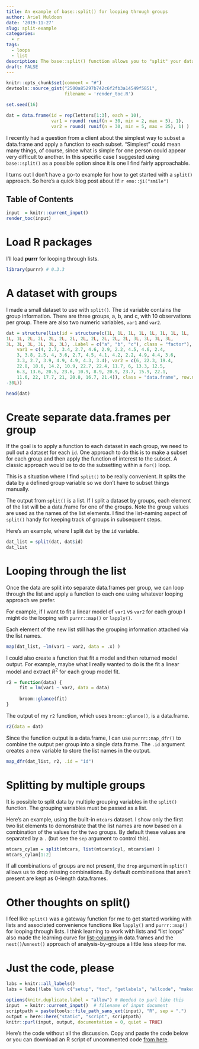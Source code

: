 ```yaml
---
title: An example of base::split() for looping through groups
author: Ariel Muldoon
date: '2019-11-27'
slug: split-example
categories:
  - r
tags:
  - loops
  - list
description: The base::split() function allows you to "split" your data into defined groups, returning a list with one element per group.  This post goes through an example to show the utility of split() for looping through groups.
draft: FALSE
---
```


```r
knitr::opts_chunk$set(comment = "#")
devtools::source_gist("2500a85297b742c6f2fb3a14549f5851",
                      filename = 'render_toc.R')

set.seed(16)

dat = data.frame(id = rep(letters[1:3], each = 10),
                 var1 = round( runif(n = 30, min = 2, max = 5), 1),
                 var2 = round( runif(n = 30, min = 5, max = 25), 1) )
```

I recently had a question from a client about the simplest way to subset a data.frame and apply a function to each subset.  "Simplest" could mean many things, of course, since what is simple for one person could appear very difficult to another.  In this specific case I suggested using `base::split()` as a possible option since it is one I find fairly approachable.

I turns out I don't have a go-to example for how to get started with a `split()` approach.  So here's a quick blog post about it! `r emo::ji("smile")`

## Table of Contents

```r
input  = knitr::current_input()
render_toc(input)
```

# Load R packages

I'll load **purrr** for looping through lists.

```r
library(purrr) # 0.3.3

```

# A dataset with groups

I made a small dataset to use with `split()`.  The `id` variable contains the group information.  There are three groups, a, b, and c, with 10 observations per group.  There are also two numeric variables, `var1` and `var2`.

```r
dat = structure(list(id = structure(c(1L, 1L, 1L, 1L, 1L, 1L, 1L, 1L, 
1L, 1L, 2L, 2L, 2L, 2L, 2L, 2L, 2L, 2L, 2L, 2L, 3L, 3L, 3L, 3L, 
3L, 3L, 3L, 3L, 3L, 3L), .Label = c("a", "b", "c"), class = "factor"), 
    var1 = c(4, 2.7, 3.4, 2.7, 4.6, 2.9, 2.2, 4.5, 4.6, 2.4, 
    3, 3.8, 2.5, 4, 3.6, 2.7, 4.5, 4.1, 4.2, 2.2, 4.9, 4.4, 3.6, 
    3.3, 2.7, 3.9, 4.9, 4.9, 4.3, 3.4), var2 = c(6, 22.3, 19.4, 
    22.8, 18.6, 14.2, 10.9, 22.7, 22.4, 11.7, 6, 13.3, 12.5, 
    6.3, 13.6, 20.5, 23.6, 10.9, 8.9, 20.9, 23.7, 15.9, 22.1, 
    11.6, 22, 17.7, 21, 20.8, 16.7, 21.4)), class = "data.frame", row.names = c(NA, 
-30L))

head(dat)

```

# Create separate data.frames per group

If the goal is to apply a function to each dataset in each group, we need to pull out a dataset for each `id`.  One approach to do this is to make a subset for each group and then apply the function of interest to the subset.  A classic approach would be to do the subsetting within a `for()` loop.  

This is a situation where I find `split()` to be really convenient.  It splits the data by a defined group variable so we don't have to subset things manually.  

The output from `split()` is a list.  If I split a dataset by groups, each element of the list will be a data.frame for one of the groups.  Note the group values are used as the names of the list elements.  I find the list-naming aspect of `split()` handy for keeping track of groups in subsequent steps.

Here's an example, where I split `dat` by the `id` variable.

```r
dat_list = split(dat, dat$id)
dat_list

```

# Looping through the list

Once the data are split into separate data.frames per group, we can loop through the list and apply a function to each one using whatever looping approach we prefer.  

For example, if I want to fit a linear model of `var1` vs `var2` for each group I might do the looping with `purrr::map()` or `lapply()`.

Each element of the new list still has the grouping information attached via the list names.

```r
map(dat_list, ~lm(var1 ~ var2, data = .x) )

```

I could also create a function that fit a model and then returned model output.  For example, maybe what I really wanted to do is the fit a linear model and extract $R^2$ for each group model fit.

```r
r2 = function(data) {
     fit = lm(var1 ~ var2, data = data)
     
     broom::glance(fit)
}
```

The output of my `r2` function, which uses `broom::glance()`, is a data.frame.

```r
r2(data = dat)

```

Since the function output is a data.frame, I can use `purrr::map_dfr()` to combine the output per group into a single data.frame.  The `.id` argument creates a new variable to store the list names in the output.

```r
map_dfr(dat_list, r2, .id = "id")

```

# Splitting by multiple groups

It is possible to split data by multiple grouping variables in the `split()` function.  The grouping variables must be passed as a list.

Here's an example, using the built-in `mtcars` dataset.  I show only the first two list elements to demonstrate that the list names are now based on a combination of the values for the two groups. By default these values are separated by a `.` (but see the `sep` argument to control this).

```r
mtcars_cylam = split(mtcars, list(mtcars$cyl, mtcars$am) )
mtcars_cylam[1:2]
```

If all combinations of groups are not present, the `drop` argument in `split()` allows us to drop missing combinations.  By default combinations that aren't present are kept as 0-length data.frames.

# Other thoughts on split()

I feel like `split()` was a gateway function for me to get started working with lists and associated convenience functions like `lapply()` and `purrr::map()` for looping through lists.  I think learning to work with lists and "list loops" also made the learning curve for [list-columns](https://r4ds.had.co.nz/many-models.html#list-columns-1) in data.frames and the `nest()`/`unnest()` approach of analysis-by-groups a little less steep for me.

# Just the code, please

```r
labs = knitr::all_labels()
labs = labs[!labs %in% c("setup", "toc", "getlabels", "allcode", "makescript")]
```

```r
options(knitr.duplicate.label = "allow") # Needed to purl like this
input  = knitr::current_input()  # filename of input document
scriptpath = paste(tools::file_path_sans_ext(input), "R", sep = ".")
output = here::here("static", "script", scriptpath)
knitr::purl(input, output, documentation = 0, quiet = TRUE)
```

Here's the code without all the discussion.  Copy and paste the code below or you can download an R script of uncommented code [from here](`r paste0("/script/", scriptpath)`).

```r
```
